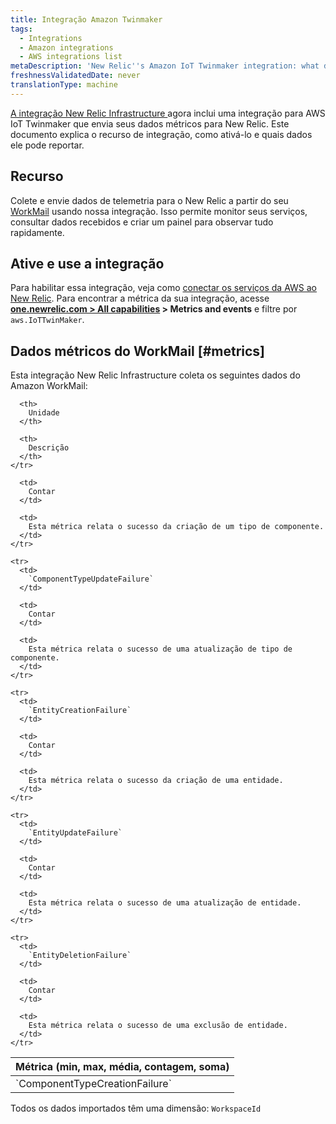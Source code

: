 ```yaml
---
title: Integração Amazon Twinmaker
tags:
  - Integrations
  - Amazon integrations
  - AWS integrations list
metaDescription: 'New Relic''s Amazon IoT Twinmaker integration: what data it reports and how to enable it.'
freshnessValidatedDate: never
translationType: machine
---
```


[A integração New Relic Infrastructure ](/docs/infrastructure/integrations-getting-started/getting-started/introduction-infrastructure-integrations)agora inclui uma integração para AWS IoT Twinmaker que envia seus dados métricos para New Relic. Este documento explica o recurso de integração, como ativá-lo e quais dados ele pode reportar.

## Recurso

Colete e envie dados de telemetria para o New Relic a partir do seu [WorkMail](https://aws.amazon.com/iot-twinmaker/) usando nossa integração. Isso permite monitor seus serviços, consultar dados recebidos e criar um painel para observar tudo rapidamente.

## Ative e use a integração

Para habilitar essa integração, veja como [conectar os serviços da AWS ao New Relic](/docs/infrastructure/amazon-integrations/connect/aws-metric-stream-setup/). Para encontrar a métrica da sua integração, acesse <DNT>**[one.newrelic.com > All capabilities](https://one.newrelic.com/all-capabilities) > Metrics and events**</DNT> e filtre por `aws.IoTTwinMaker`.

## Dados métricos do WorkMail [#metrics]

Esta integração New Relic Infrastructure coleta os seguintes dados do Amazon WorkMail:

<table>
  <thead>
    <tr>
      <th style={{ width: "200px" }}>
        Métrica (min, max, média, contagem, soma)
      </th>

      <th>
        Unidade
      </th>

      <th>
        Descrição
      </th>
    </tr>
  </thead>

  <tbody>
    <tr>
      <td>
        `ComponentTypeCreationFailure`
      </td>

      <td>
        Contar
      </td>

      <td>
        Esta métrica relata o sucesso da criação de um tipo de componente.
      </td>
    </tr>

    <tr>
      <td>
        `ComponentTypeUpdateFailure`
      </td>

      <td>
        Contar
      </td>

      <td>
        Esta métrica relata o sucesso de uma atualização de tipo de componente.
      </td>
    </tr>

    <tr>
      <td>
        `EntityCreationFailure`
      </td>

      <td>
        Contar
      </td>

      <td>
        Esta métrica relata o sucesso da criação de uma entidade.
      </td>
    </tr>

    <tr>
      <td>
        `EntityUpdateFailure`
      </td>

      <td>
        Contar
      </td>

      <td>
        Esta métrica relata o sucesso de uma atualização de entidade.
      </td>
    </tr>

    <tr>
      <td>
        `EntityDeletionFailure`
      </td>

      <td>
        Contar
      </td>

      <td>
        Esta métrica relata o sucesso de uma exclusão de entidade.
      </td>
    </tr>
  </tbody>
</table>

Todos os dados importados têm uma dimensão: `WorkspaceId`
